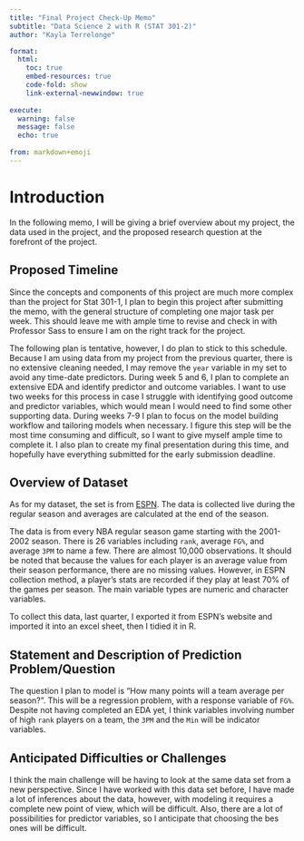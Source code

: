 ```yaml
---
title: "Final Project Check-Up Memo"
subtitle: "Data Science 2 with R (STAT 301-2)"
author: "Kayla Terrelonge"

format:
  html:
    toc: true
    embed-resources: true
    code-fold: show
    link-external-newwindow: true
    
execute:
  warning: false
  message: false
  echo: true
  
from: markdown+emoji  
---
```


# Introduction

In the following memo, I will be giving a brief overview about my project, the data used in the project, and the proposed research question at the forefront of the project.

## Proposed Timeline

Since the concepts and components of this project are much more complex than the project for Stat 301-1, I plan to begin this project after submitting the memo, with the general structure of completing one major task per week. This should leave me with ample time to revise and check in with Professor Sass to ensure I am on the right track for the project. 

The following plan is tentative, however, I do plan to stick to this schedule. Because I am using data from my project from the previous quarter, there is no extensive cleaning needed, I may remove the `year` variable in my set to avoid any time-date predictors.  During week 5 and 6, I plan to complete an extensive EDA and identify predictor and outcome variables. I want to use two weeks for this process in case I struggle with identifying good outcome and predictor variables, which would mean I would need to find some other supporting data. During weeks 7-9 I plan to focus on the model building workflow and tailoring models when necessary. I figure this step will be the most time consuming and difficult, so I want to give myself ample time to complete it. I also plan to create my final presentation during this time, and hopefully have everything submitted for the early submission deadline.

## Overview of Dataset

As for my dataset, the set is from [ESPN](https://www.espn.com/nba/stats/player/_/season/2020/seasontype/3/table/offensive/sort/avgThreePointFieldGoalsMade/dir/desc). The data is collected live during the regular season and averages are calculated at the end of the season. 

The data is from every NBA regular season game starting with the 2001-2002 season.
There is 26 variables including `rank`, average `FG%`, and average `3PM` to name a few. There are almost 10,000 observations. It should be noted that because the values for each player is an average value from their season performance, there are no missing values. However, in ESPN collection method, a player's stats are recorded if they play at least 70% of the games per season. The main variable types are numeric and character variables.

To collect this data, last quarter, I exported it from ESPN's website and imported it into an excel sheet, then I tidied it in R.

## Statement and Description of Prediction Problem/Question

The question I plan to model is "How many points will a team average per season?". This will be a regression problem, with a response variable of `FG%`. Despite not having completed an EDA yet, I think variables involving number of high `rank` players on a team, the `3PM` and the `Min` will be indicator variables.

## Anticipated Difficulties or Challenges

I think the main challenge will be having to look at the same data set from a new perspective. Since I have worked with this data set before, I have made a lot of inferences about the data, however, with modeling it requires a complete new point of view, which will be difficult. Also, there are a lot of possibilities for predictor variables, so I anticipate that choosing the bes ones will be difficult.
